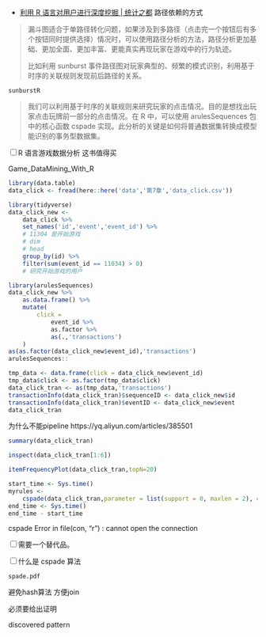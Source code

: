 
* [利用 R 语言对用户进行深度挖掘 | 统计之都](https://cosx.org/2017/01/deep-mining-users-r/)
路径依赖的方式
    
>
漏斗图适合于单路径转化问题，如果涉及到多路径（点击完一个按钮后有多个按钮同时提供选择）情况时，可以使用路径分析的方法，路径分析更加基础、更加全面、更加丰富、更能真实再现玩家在游戏中的行为轨迹。
>
比如利用 sunburst 事件路径图对玩家典型的、频繁的模式识别，利用基于时序的关联规则发现前后路径的关系。

`sunburstR`

>
我们可以利用基于时序的关联规则来研究玩家的点击情况。目的是想找出玩家点击玩牌前一部分的点击情况。在 R 中，可以使用 arulesSequences 包中的核心函数 cspade 实现。此分析的关键是如何将普通数据集转换成模型能识别的事务型数据集。

<input type="checkbox" id="checkbox1" class="styled">R 语言游戏数据分析 这书值得买

Game_DataMining_With_R

```r
library(data.table)
data_click <- fread(here::here('data','第7章','data_click.csv'))
```

```r
library(tidyverse)
data_click_new <- 
    data_click %>% 
    set_names('id','event','event_id') %>% 
    # 11304 是开始游戏
    # dim
    # head
    group_by(id) %>% 
    filter(sum(event_id == 11034) > 0)
    # 研究开始游戏的用户
```

```r
library(arulesSequences)
data_click_new %>% 
    as.data.frame() %>% 
    mutate(
        click = 
            event_id %>% 
            as.factor %>% 
            as(.,'transactions')
    )
as(as.factor(data_click_new$event_id),'transactions')
arulesSequences::
```

```r
tmp_data <- data.frame(click = data_click_new$event_id)
tmp_data$click <- as.factor(tmp_data$click)
data_click_tran <- as(tmp_data,'transactions')
transactionInfo(data_click_tran)$sequenceID <- data_click_new$id
transactionInfo(data_click_tran)$eventID <- data_click_new$event
data_click_tran
```

为什么不能pipeline
https://yq.aliyun.com/articles/385501

```r
summary(data_click_tran)
```

```r
inspect(data_click_tran[1:6])
```

```r
itemFrequencyPlot(data_click_tran,topN=20)
```

```r
start_time <- Sys.time()
myrules <- 
    cspade(data_click_tran,parameter = list(support = 0, maxlen = 2), control = list(verbose = T))
end_time <- Sys.time()
end_time - start_time
```

cspade Error in file(con, "r") : cannot open the connection

<input type="checkbox" id="checkbox1" class="styled">需要一个替代品。

<input type="checkbox" id="checkbox1" class="styled">什么是 cspade 算法

`spade.pdf`

避免hash算法
方便join

必须要给出证明

discovered pattern
